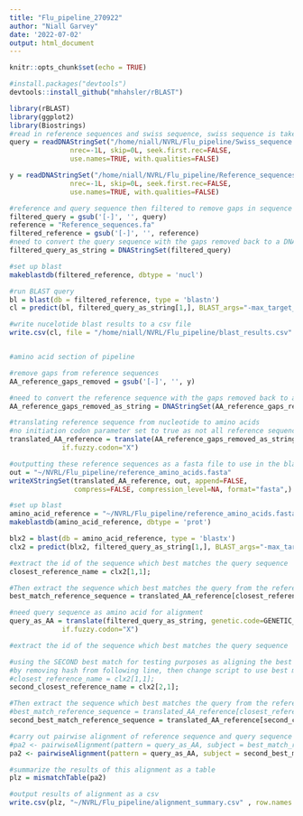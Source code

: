 ```yaml
---
title: "Flu_pipeline_270922"
author: "Niall Garvey"
date: '2022-07-02'
output: html_document
---
```


```r
knitr::opts_chunk$set(echo = TRUE)
```



```r
#install.packages("devtools")
devtools::install_github("mhahsler/rBLAST")
```



```r

library(rBLAST)
library(ggplot2)
library(Biostrings)
#read in reference sequences and swiss sequence, swiss sequence is taken from reference file for testing purposes.
query = readDNAStringSet("/home/niall/NVRL/Flu_pipeline/Swiss_sequence.fa", format="fasta",
               nrec=-1L, skip=0L, seek.first.rec=FALSE,
               use.names=TRUE, with.qualities=FALSE)

y = readDNAStringSet("/home/niall/NVRL/Flu_pipeline/Reference_sequences.fa", format="fasta",
               nrec=-1L, skip=0L, seek.first.rec=FALSE,
               use.names=TRUE, with.qualities=FALSE)

#reference and query sequence then filtered to remove gaps in sequence 
filtered_query = gsub('[-]', '', query)
reference = "Reference_sequences.fa"
filtered_reference = gsub('[-]', '', reference)
#need to convert the query sequence with the gaps removed back to a DNA string set
filtered_query_as_string = DNAStringSet(filtered_query) 

#set up blast
makeblastdb(filtered_reference, dbtype = 'nucl')

#run BLAST query
bl = blast(db = filtered_reference, type = 'blastn')
cl = predict(bl, filtered_query_as_string[1,], BLAST_args="-max_target_seqs 5", custom_format = "sseqid bitscore length pident qstart qend sstart send")

#write nucelotide blast results to a csv file
write.csv(cl, file = "/home/niall/NVRL/Flu_pipeline/blast_results.csv" )



```



```r
#amino acid section of pipeline

#remove gaps from reference sequences
AA_reference_gaps_removed = gsub('[-]', '', y)

#need to convert the reference sequence with the gaps removed back to a DNA string set
AA_reference_gaps_removed_as_string = DNAStringSet(AA_reference_gaps_removed)

#translating reference sequence from nucleotide to amino acids
#no initiation codon parameter set to true as not all reference sequences start with ATG
translated_AA_reference = translate(AA_reference_gaps_removed_as_string, genetic.code=GENETIC_CODE, no.init.codon=T,
             if.fuzzy.codon="X")

#outputting these reference sequences as a fasta file to use in the blastx later
out = "~/NVRL/Flu_pipeline/reference_amino_acids.fasta"
writeXStringSet(translated_AA_reference, out, append=FALSE,
                compress=FALSE, compression_level=NA, format="fasta",)

#set up blast
amino_acid_reference = "~/NVRL/Flu_pipeline/reference_amino_acids.fasta"
makeblastdb(amino_acid_reference, dbtype = 'prot')

blx2 = blast(db = amino_acid_reference, type = 'blastx')
clx2 = predict(blx2, filtered_query_as_string[1,], BLAST_args="-max_target_seqs 5", custom_format = "sseqid bitscore length pident qstart qend sstart send")

#extract the id of the sequence which best matches the query sequence
closest_reference_name = clx2[1,1];

#Then extract the sequence which best matches the query from the reference file
best_match_reference_sequence = translated_AA_reference[closest_reference_name]

#need query sequence as amino acid for alignment
query_as_AA = translate(filtered_query_as_string, genetic.code=GENETIC_CODE, no.init.codon=T,
             if.fuzzy.codon="X")

#extract the id of the sequence which best matches the query sequence

#using the SECOND best match for testing purposes as aligning the best match makes alignment impossible as the query sequence is a 100% match, for actual pipeline use best match 
#by removing hash from following line, then change script to use best match 
#closest_reference_name = clx2[1,1];
second_closest_reference_name = clx2[2,1];

#Then extract the sequence which best matches the query from the reference file
#best_match_reference_sequence = translated_AA_reference[closest_reference_name]
second_best_match_reference_sequence = translated_AA_reference[second_closest_reference_name]

#carry out pairwise alignment of reference sequence and query sequence
#pa2 <- pairwiseAlignment(pattern = query_as_AA, subject = best_match_reference_sequence)
pa2 <- pairwiseAlignment(pattern = query_as_AA, subject = second_best_match_reference_sequence)

#summarize the results of this alignment as a table
plz = mismatchTable(pa2)

#output results of alignment as a csv
write.csv(plz, "~/NVRL/Flu_pipeline/alignment_summary.csv" , row.names = F)
```






